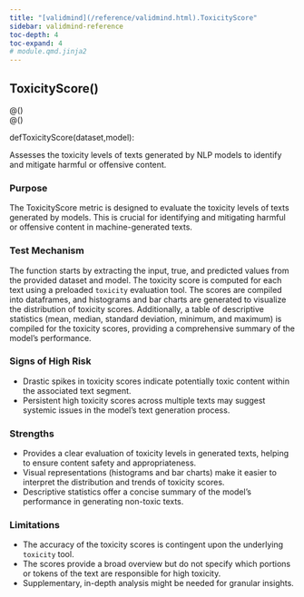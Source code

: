 ```yaml
---
title: "[validmind](/reference/validmind.html).ToxicityScore"
sidebar: validmind-reference
toc-depth: 4
toc-expand: 4
# module.qmd.jinja2
---
```


<!-- function.qmd.jinja2 -->

## ToxicityScore[()]{.muted}

<!-- signatures.jinja2 -->

::: {.signature}

<div class="decorator">@<!-- types.jinja2 - format_type --><!-- types.jinja2 - format_type --><!-- types.jinja2 - format_type --><span class="n"></span><span class="p">(</span><span class="p">)</span></div><div class="decorator">@<!-- types.jinja2 - format_type --><!-- types.jinja2 - format_type --><!-- types.jinja2 - format_type --><span class="n"></span><span class="p">(</span><span class="p">)</span></div>
<span class="kw">def</span><span class="name">ToxicityScore</span>(<span class="params"><span class="n">dataset</span><span class="muted">,</span></span><span class="params"><span class="n">model</span></span>):

:::

<!-- docstring.jinja2 -->

Assesses the toxicity levels of texts generated by NLP models to identify and mitigate harmful or offensive content.

### Purpose

The ToxicityScore metric is designed to evaluate the toxicity levels of texts generated by models. This is crucial for identifying and mitigating harmful or offensive content in machine-generated texts.

### Test Mechanism

The function starts by extracting the input, true, and predicted values from the provided dataset and model. The toxicity score is computed for each text using a preloaded `toxicity` evaluation tool. The scores are compiled into dataframes, and histograms and bar charts are generated to visualize the distribution of toxicity scores. Additionally, a table of descriptive statistics (mean, median, standard deviation, minimum, and maximum) is compiled for the toxicity scores, providing a comprehensive summary of the model's performance.

### Signs of High Risk

- Drastic spikes in toxicity scores indicate potentially toxic content within the associated text segment.
- Persistent high toxicity scores across multiple texts may suggest systemic issues in the model's text generation process.

### Strengths

- Provides a clear evaluation of toxicity levels in generated texts, helping to ensure content safety and appropriateness.
- Visual representations (histograms and bar charts) make it easier to interpret the distribution and trends of toxicity scores.
- Descriptive statistics offer a concise summary of the model's performance in generating non-toxic texts.

### Limitations

- The accuracy of the toxicity scores is contingent upon the underlying `toxicity` tool.
- The scores provide a broad overview but do not specify which portions or tokens of the text are responsible for high toxicity.
- Supplementary, in-depth analysis might be needed for granular insights.
